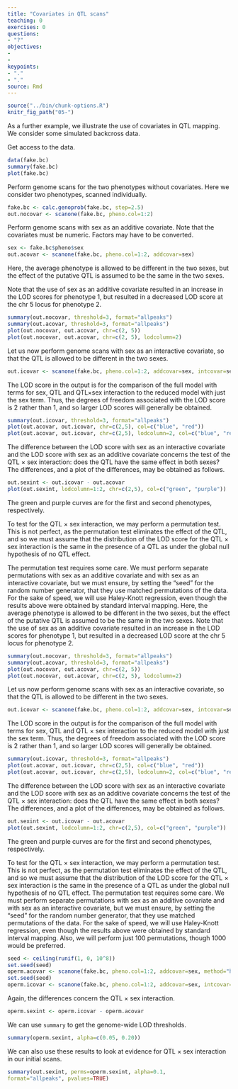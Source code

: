 ```yaml
---
title: "Covariates in QTL scans"
teaching: 0
exercises: 0
questions:
- "?"
objectives:
- 
- 
keypoints:
- "."
- "."
source: Rmd
---
```


```r
source("../bin/chunk-options.R")
knitr_fig_path("05-")
```

As a further example, we illustrate the use of covariates in QTL mapping. We consider some simulated backcross data.

Get access to the data.

```r
data(fake.bc)
summary(fake.bc)
plot(fake.bc)
```

Perform genome scans for the two phenotypes without covariates. Here we consider two phenotypes, scanned individually.

```r
fake.bc <- calc.genoprob(fake.bc, step=2.5)
out.nocovar <- scanone(fake.bc, pheno.col=1:2)
```

Perform genome scans with sex as an additive covariate. Note that the covariates must be numeric. Factors may have to be converted.

```r
sex <- fake.bc$pheno$sex
out.acovar <- scanone(fake.bc, pheno.col=1:2, addcovar=sex)
```

Here, the average phenotype is allowed to be different in the two sexes, but the effect of the putative QTL is assumed to be the same in the two sexes.

Note that the use of sex as an additive covariate resulted in an increase in the LOD scores for phenotype 1, but resulted in a decreased LOD score at the chr 5 locus for phenotype 2.

```r
summary(out.nocovar, threshold=3, format="allpeaks")
summary(out.acovar, threshold=3, format="allpeaks")
plot(out.nocovar, out.acovar, chr=c(2, 5))
plot(out.nocovar, out.acovar, chr=c(2, 5), lodcolumn=2)
```

Let us now perform genome scans with sex as an interactive covariate, so that the QTL is allowed to be different in the two sexes.

```r
out.icovar <- scanone(fake.bc, pheno.col=1:2, addcovar=sex, intcovar=sex)
```

The LOD score in the output is for the comparison of the full model with terms for sex, QTL and QTL×sex interaction to the reduced model with just the sex term. Thus, the degrees of freedom associated with the LOD score is 2 rather than 1, and so larger LOD scores will generally be obtained.

```r
summary(out.icovar, threshold=3, format="allpeaks")
plot(out.acovar, out.icovar, chr=c(2,5), col=c("blue", "red"))
plot(out.acovar, out.icovar, chr=c(2,5), lodcolumn=2, col=c("blue", "red"))
```

The difference between the LOD score with sex as an interactive covariate and the LOD score with sex as an additive covariate concerns the test of the QTL
× sex interaction: does the QTL have the same effect in both sexes? The differences, and a plot of the differences, may be obtained as follows.

```r
out.sexint <- out.icovar - out.acovar
plot(out.sexint, lodcolumn=1:2, chr=c(2,5), col=c("green", "purple"))
```

The green and purple curves are for the first and second phenotypes, respectively.

To test for the QTL × sex interaction, we may perform a permutation test. This is not perfect, as the permutation test eliminates the effect of the QTL, and so we must assume that the distribution of the LOD score for the QTL × sex interaction is the same in the presence of a QTL as under the global null hypothesis of no QTL effect.

The permutation test requires some care. We must perform separate permutations with sex as an additive covariate and with sex as an interactive covariate, but we must ensure, by setting the “seed” for the random number generator, that they use matched permutations of the data. For the sake of speed, we will use Haley-Knott regression, even though the results above were obtained by standard interval mapping. 
Here, the average phenotype is allowed to be different in the two sexes, but the effect of the putative QTL is assumed to be the same in the two sexes.
Note that the use of sex as an additive covariate resulted in an increase in the LOD scores for phenotype 1, but resulted in a decreased LOD score at the chr 5 locus for phenotype 2.

```r
summary(out.nocovar, threshold=3, format="allpeaks")
summary(out.acovar, threshold=3, format="allpeaks")
plot(out.nocovar, out.acovar, chr=c(2, 5))
plot(out.nocovar, out.acovar, chr=c(2, 5), lodcolumn=2)
```

Let us now perform genome scans with sex as an interactive covariate, so that the QTL is allowed to be different in the two sexes.

```r
out.icovar <- scanone(fake.bc, pheno.col=1:2, addcovar=sex, intcovar=sex)
```

The LOD score in the output is for the comparison of the full model with terms for sex, QTL and QTL × sex interaction to the reduced model with just the sex term. Thus, the degrees of freedom associated with the LOD score is 2 rather than 1, and so larger LOD scores will generally be obtained.

```r
summary(out.icovar, threshold=3, format="allpeaks")
plot(out.acovar, out.icovar, chr=c(2,5), col=c("blue", "red"))
plot(out.acovar, out.icovar, chr=c(2,5), lodcolumn=2, col=c("blue", "red"))
```

The difference between the LOD score with sex as an interactive covariate and the LOD score with sex as an additive covariate concerns the test of the QTL ×
sex interaction: does the QTL have the same effect in both sexes? The differences, and a plot of the differences, may be obtained as follows.

```r
out.sexint <- out.icovar - out.acovar
plot(out.sexint, lodcolumn=1:2, chr=c(2,5), col=c("green", "purple"))
```

The green and purple curves are for the first and second phenotypes, respectively.

To test for the QTL × sex interaction, we may perform a permutation test. This is not perfect, as the permutation test eliminates the effect of the QTL, and so we must assume that the distribution of the LOD score for the QTL × sex interaction is the same in the presence of a QTL as under the global null hypothesis of no QTL effect.
The permutation test requires some care. We must perform separate permutations with sex as an additive covariate and with sex as an interactive covariate, but we must ensure, by setting the “seed” for the random number generator, that they use matched permutations of the data.
For the sake of speed, we will use Haley-Knott regression, even though the results above were obtained by standard interval mapping. Also, we will perform just 100 permutations, though 1000 would be preferred.

```r
seed <- ceiling(runif(1, 0, 10^8))
set.seed(seed)
operm.acovar <- scanone(fake.bc, pheno.col=1:2, addcovar=sex, method="hk", n.perm=100)
set.seed(seed)
operm.icovar <- scanone(fake.bc, pheno.col=1:2, addcovar=sex, intcovar=sex, method="hk", n.perm=100)
```

Again, the differences concern the QTL × sex interaction.

```r
operm.sexint <- operm.icovar - operm.acovar
```

We can use `summary` to get the genome-wide LOD thresholds.

```r
summary(operm.sexint, alpha=c(0.05, 0.20))
```

We can also use these results to look at evidence for QTL × sex interaction in our initial scans.

```r
summary(out.sexint, perms=operm.sexint, alpha=0.1,
format="allpeaks", pvalues=TRUE)
```